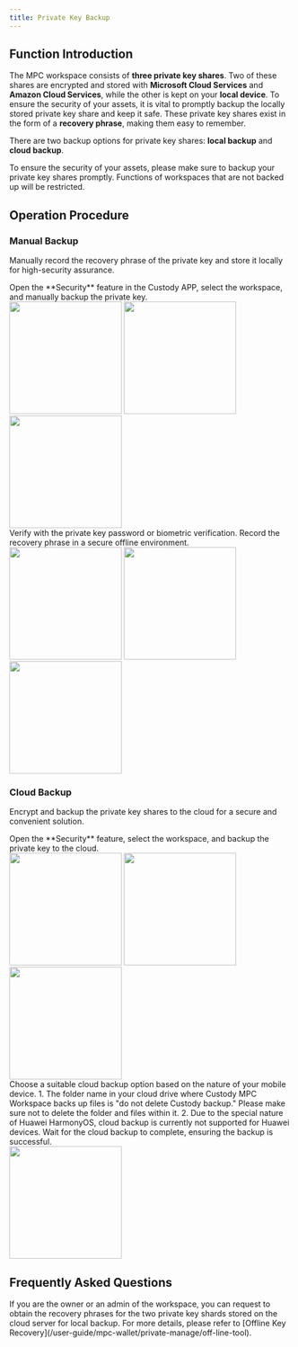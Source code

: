 ```yaml
---
title: Private Key Backup
---
```


##  Function Introduction

The MPC workspace consists of **three private key shares**. Two of these shares are encrypted and stored with **Microsoft Cloud Services** and **Amazon Cloud Services**, while the other is kept on your **local device**. To ensure the security of your assets, it is vital to promptly backup the locally stored private key share and keep it safe. These private key shares exist in the form of a **recovery phrase**, making them easy to remember.

There are two backup options for private key shares: **local backup** and **cloud backup**.

<Warning>
To ensure the security of your assets, please make sure to backup your private key shares promptly. Functions of workspaces that are not backed up will be restricted.
</Warning>

##  Operation Procedure

### **Manual Backup** 

Manually record the recovery phrase of the private key and store it locally for high-security assurance.

<Steps>
<Step title="Private Key Backup Feature">
    Open the **Security** feature in the Custody APP, select the workspace, and manually backup the private key.
<div className="w-full flex items-center justify-center">
    <CardGroup cols={3}>
        <img src="/images/user-guide/safe.jpg" width="200"/>
        <img src="/images/user-guide/back1.png" width="200"/>
        <img src="/images/user-guide/back2.png" width="200"/>
    </CardGroup>
</div>

</Step>
<Step title="Enter Private Key Password">
    Verify with the private key password or biometric verification.
</Step>

<Step title="View Recovery Phrase and Save">
    Record the recovery phrase in a secure offline environment.

<div className="w-full flex items-center justify-center">
  <CardGroup cols={3}>
 <img src="/images/user-guide/back3.png" width="200"/>
<img src="/images/user-guide/back4.png" width="200"/>  
<img src="/images/user-guide/back5.png" width="200"/>  
</CardGroup>
</div>

</Step>
</Steps>



### **Cloud Backup** 

Encrypt and backup the private key shares to the cloud for a secure and convenient solution.

<Steps>
<Step title="Open Private Key Backup Feature">
    Open the **Security** feature, select the workspace, and backup the private key to the cloud.
<div className="w-full flex items-center justify-center">
    <CardGroup cols={3}>
        <img src="/images/user-guide/safe.jpg" width="200"/>
        <img src="/images/user-guide/back1.png" width="200"/>
        <img src="/images/user-guide/back2.png" width="200"/>
    </CardGroup>
</div>

</Step>
<Step title="Select Cloud Drive">
    Choose a suitable cloud backup option based on the nature of your mobile device.
    <Warning>
1. The folder name in your cloud drive where Custody MPC Workspace backs up files is "do not delete Custody backup." Please make sure not to delete the folder and files within it.
2. Due to the special nature of Huawei HarmonyOS, cloud backup is currently not supported for Huawei devices.
</Warning>
</Step>
<Step title="Cloud Backup">
    Wait for the cloud backup to complete, ensuring the backup is successful.
    <div className="w-full flex items-center justify-center">
 <img src="/images/user-guide/cloud.png" width="200"/>
</div>
</Step>
</Steps>


## Frequently Asked Questions

<Accordion title="Besides backing up the local private key shard, can I back up the two private key shards stored on the cloud server?">
If you are the owner or an admin of the workspace, you can request to obtain the recovery phrases for the two private key shards stored on the cloud server for local backup. For more details, please refer to [Offline Key Recovery](/user-guide/mpc-wallet/private-manage/off-line-tool).
</Accordion>